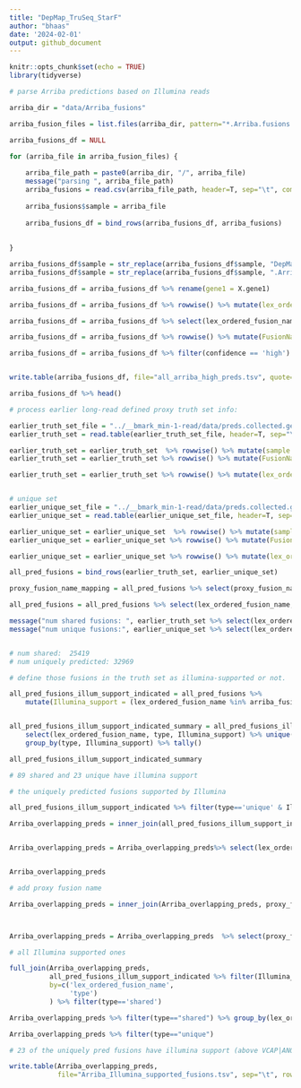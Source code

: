 ```yaml
---
title: "DepMap_TruSeq_StarF"
author: "bhaas"
date: '2024-02-01'
output: github_document
---
```


```r
knitr::opts_chunk$set(echo = TRUE)
library(tidyverse)
```


```r

# parse Arriba predictions based on Illumina reads

arriba_dir = "data/Arriba_fusions"

arriba_fusion_files = list.files(arriba_dir, pattern="*.Arriba.fusions.tsv.gz")

arriba_fusions_df = NULL

for (arriba_file in arriba_fusion_files) {
    
    arriba_file_path = paste0(arriba_dir, "/", arriba_file)
    message("parsing ", arriba_file_path)
    arriba_fusions = read.csv(arriba_file_path, header=T, sep="\t", com='')
    
    arriba_fusions$sample = arriba_file
    
    arriba_fusions_df = bind_rows(arriba_fusions_df, arriba_fusions)
    
    
}

arriba_fusions_df$sample = str_replace(arriba_fusions_df$sample, "DepMap_v1v2mrgd_", "")
arriba_fusions_df$sample = str_replace(arriba_fusions_df$sample, ".Arriba.fusions.tsv.gz", "")

arriba_fusions_df = arriba_fusions_df %>% rename(gene1 = X.gene1)

arriba_fusions_df = arriba_fusions_df %>% rowwise() %>% mutate(lex_ordered_fusion_name = paste0(sample, "|", paste0(collapse="--", sort(c(gene1, gene2)))))

arriba_fusions_df = arriba_fusions_df %>% select(lex_ordered_fusion_name, sample, gene1, gene2, confidence, split_reads1, split_reads2)

arriba_fusions_df = arriba_fusions_df %>% rowwise() %>% mutate(FusionName = paste0(collapse="--", c(gene1, gene2) ) )

arriba_fusions_df = arriba_fusions_df %>% filter(confidence == 'high')


write.table(arriba_fusions_df, file="all_arriba_high_preds.tsv", quote=F, sep="\t", row.names=F)

arriba_fusions_df %>% head()

```


```r

# process earlier long-read defined proxy truth set info:

earlier_truth_set_file = "../__bmark_min-1-read/data/preds.collected.gencode_mapped.wAnnot.filt.pass.proxy_assignments.byProgAgree.min_2.truth_set"
earlier_truth_set = read.table(earlier_truth_set_file, header=T, sep="\t") %>% mutate(type='shared')

earlier_truth_set = earlier_truth_set  %>% rowwise() %>% mutate(sample = str_split(proxy_fusion_name, "\\|")[[1]][1])
earlier_truth_set = earlier_truth_set %>% rowwise() %>% mutate(FusionName = str_split(proxy_fusion_name, "\\|")[[1]][2])

earlier_truth_set = earlier_truth_set %>% rowwise() %>% mutate(lex_ordered_fusion_name = paste0(sample, "|", paste0(collapse="--", sort(str_split(FusionName, "--")[[1]])))) 


# unique set
earlier_unique_set_file = "../__bmark_min-1-read/data/preds.collected.gencode_mapped.wAnnot.filt.pass.proxy_assignments.byProgAgree.min_2.unique_set"
earlier_unique_set = read.table(earlier_unique_set_file, header=T, sep="\t") %>% mutate(type='unique')

earlier_unique_set = earlier_unique_set  %>% rowwise() %>% mutate(sample = str_split(proxy_fusion_name, "\\|")[[1]][1])
earlier_unique_set = earlier_unique_set %>% rowwise() %>% mutate(FusionName = str_split(proxy_fusion_name, "\\|")[[1]][2])

earlier_unique_set = earlier_unique_set %>% rowwise() %>% mutate(lex_ordered_fusion_name = paste0(sample, "|", paste0(collapse="--", sort(str_split(FusionName, "--")[[1]])))) 

all_pred_fusions = bind_rows(earlier_truth_set, earlier_unique_set) 

proxy_fusion_name_mapping = all_pred_fusions %>% select(proxy_fusion_name, lex_ordered_fusion_name) %>% unique()


```


```r


all_pred_fusions = all_pred_fusions %>% select(lex_ordered_fusion_name, type) %>% unique()

message("num shared fusions: ", earlier_truth_set %>% select(lex_ordered_fusion_name) %>% unique() %>% nrow() )
message("num unique fusions:", earlier_unique_set %>% select(lex_ordered_fusion_name) %>% unique() %>% nrow() )


# num shared:  25419
# num uniquely predicted: 32969

```






```r

# define those fusions in the truth set as illumina-supported or not.

all_pred_fusions_illum_support_indicated = all_pred_fusions %>% 
    mutate(Illumina_support = (lex_ordered_fusion_name %in% arriba_fusions_df$lex_ordered_fusion_name))


all_pred_fusions_illum_support_indicated_summary = all_pred_fusions_illum_support_indicated %>% 
    select(lex_ordered_fusion_name, type, Illumina_support) %>% unique() %>% 
    group_by(type, Illumina_support) %>% tally()

all_pred_fusions_illum_support_indicated_summary

# 89 shared and 23 unique have illumina support

```

```r

# the uniquely predicted fusions supported by Illumina

all_pred_fusions_illum_support_indicated %>% filter(type=='unique' & Illumina_support) %>% arrange(lex_ordered_fusion_name)


```



```r

Arriba_overlapping_preds = inner_join(all_pred_fusions_illum_support_indicated, arriba_fusions_df, by='lex_ordered_fusion_name', multiple='all')


Arriba_overlapping_preds = Arriba_overlapping_preds%>% select(lex_ordered_fusion_name, sample, type, FusionName) %>% unique()


Arriba_overlapping_preds
```


```r
# add proxy fusion name

Arriba_overlapping_preds = inner_join(Arriba_overlapping_preds, proxy_fusion_name_mapping, by='lex_ordered_fusion_name')



Arriba_overlapping_preds = Arriba_overlapping_preds  %>% select(proxy_fusion_name, type, sample, FusionName, lex_ordered_fusion_name)
```




```r

# all Illumina supported ones

full_join(Arriba_overlapping_preds,
          all_pred_fusions_illum_support_indicated %>% filter(Illumina_support),
          by=c('lex_ordered_fusion_name',
               'type')
          ) %>% filter(type=='shared')

```



```r

Arriba_overlapping_preds %>% filter(type=="shared") %>% group_by(lex_ordered_fusion_name) %>% tally() %>% filter(n>1)

```


```r

Arriba_overlapping_preds %>% filter(type=="unique")

# 23 of the uniquely pred fusions have illumina support (above VCAP|ANO10--SLMAP counted twice below)

```



```r

write.table(Arriba_overlapping_preds, 
            file="Arriba_Illumina_supported_fusions.tsv", sep="\t", row.names=F, quote=F)


```






